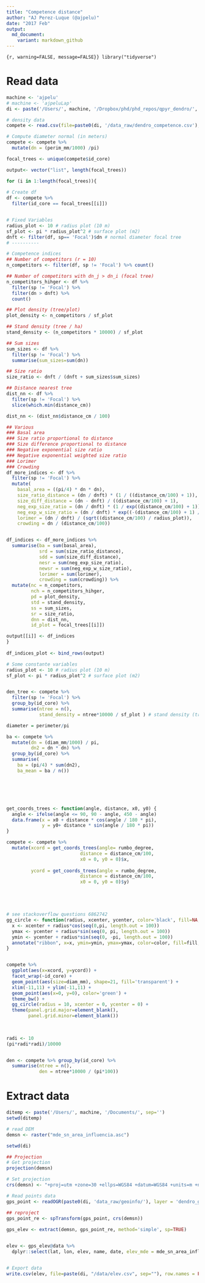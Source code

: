 ```yaml
---
title: "Competence distance"
author: "AJ Perez-Luque (@ajpelu)"
date: "2017 Feb"
output:  
  md_document:
    variant: markdown_github
---
```


```{r, warning=FALSE, message=FALSE}}
library("tidyverse")
```


# Read data 
```r
machine <- 'ajpelu'
# machine <- 'ajpeluLap'
di <- paste('/Users/', machine, '/Dropbox/phd/phd_repos/qpyr_dendro/', sep='')

# density data 
compete <- read.csv(file=paste0(di, '/data_raw/dendro_competence.csv'), header=TRUE, sep=',')
```


```r
# Compute diameter normal (in meters)
compete <- compete %>% 
  mutate(dn = (perim_mm/1000) /pi) 
```


```r
focal_trees <- unique(compete$id_core)

output<- vector("list", length(focal_trees))

for (i in 1:length(focal_trees)){ 
  
# Create df   
df <- compete %>% 
  filter(id_core == focal_trees[[i]])


# Fixed Variables 
radius_plot <- 10 # radius plot (10 m)
sf_plot <- pi * radius_plot^2 # surface plot (m2)
dnft <- filter(df, sp== 'Focal')$dn # normal diameter focal tree    
# ----------

# Competence indices 
## Number of competitors (r = 10)
n_competitors <- filter(df, sp != 'Focal') %>% count()

## Number of competitors with dn_j > dn_i (focal tree)
n_competitors_hihger <- df %>%
  filter(sp != 'Focal') %>%
  filter(dn > dnft) %>% 
  count()

## Plot density (tree/plot)
plot_density <- n_competitors / sf_plot

## Stand density (tree / ha) 
stand_density <- (n_competitors * 10000) / sf_plot

## Sum sizes 
sum_sizes <- df %>% 
  filter(sp != 'Focal') %>%
  summarise(sum_sizes=sum(dn))

## Size ratio 
size_ratio <- dnft / (dnft + sum_sizes$sum_sizes)

## Distance nearest tree
dist_nn <- df %>% 
  filter(sp != 'Focal') %>% 
  slice(which.min(distance_cm))

dist_nn <- (dist_nn$distance_cm / 100)

## Various 
### Basal area
### Size ratio proportional to distance 
### Size difference proportional to distance 
### Negative exponential size ratio
### Negative exponential weighted size ratio
### Lorimer 
### Crowding 
df_more_indices <- df %>%
  filter(sp != 'Focal') %>%
  mutate(
    basal_area = ((pi/4) * dn * dn), 
    size_ratio_distance = (dn / dnft) * (1 / ((distance_cm/100) + 1)),
    size_diff_distance = (dn - dnft) / ((distance_cm/100) + 1),
    neg_exp_size_ratio = (dn / dnft) * (1 / exp((distance_cm/100) + 1)),
    neg_exp_w_size_ratio = (dn / dnft) * exp((-(distance_cm/100) + 1) / (dn + dnft)),
    lorimer = (dn / dnft) / (sqrt((distance_cm/100) / radius_plot)),
    crowding = dn / (distance_cm/100))


df_indices <- df_more_indices %>% 
  summarise(ba = sum(basal_area),
            srd = sum(size_ratio_distance),
            sdd = sum(size_diff_distance),
            nesr = sum(neg_exp_size_ratio),
            newsr = sum(neg_exp_w_size_ratio),
            lorimer = sum(lorimer),
            crowding = sum(crowding)) %>% 
  mutate(nc = n_competitors,
         nch = n_competitors_hihger,
         pd = plot_density,
         std = stand_density,
         ss = sum_sizes,
         sr = size_ratio,
         dnn = dist_nn, 
         id_plot = focal_trees[[i]])

output[[i]] <- df_indices 
}          
         
df_indices_plot <- bind_rows(output)
```





```r
# Some constante variables 
radius_plot <- 10 # radius plot (10 m)
sf_plot <- pi * radius_plot^2 # surface plot (m2)


den_tree <- compete %>% 
  filter(sp != 'Focal') %>% 
  group_by(id_core) %>% 
  summarise(ntree = n(), 
            stand_density = ntree*10000 / sf_plot ) # stand density (tree / ha)

diameter = perimeter/pi 

ba <- compete %>% 
  mutate(dn = (diam_mm/1000) / pi, 
         dn2 = dn * dn) %>% 
  group_by(id_core) %>% 
  summarise(
    ba = (pi/4) * sum(dn2),
    ba_mean = ba / n())






get_coords_trees <- function(angle, distance, x0, y0) {
  angle <- ifelse(angle <= 90, 90 - angle, 450 - angle)
  data.frame(x = x0 + distance * cos(angle / 180 * pi),
             y = y0+ distance * sin(angle / 180 * pi))
}

compete <- compete %>% 
  mutate(xcord = get_coords_trees(angle= rumbo_degree, 
                           distance = distance_cm/100,
                           x0 = 0, y0 = 0)$x,
         
         ycord = get_coords_trees(angle = rumbo_degree, 
                           distance = distance_cm/100,
                           x0 = 0, y0 = 0)$y)






```

```r
# see stackoverflow questions 6862742
gg_circle <- function(radius, xcenter, ycenter, color='black', fill=NA, ...){
  x <- xcenter + radius*cos(seq(0,pi, length.out = 100))
  ymax <- ycenter + radius*sin(seq(0, pi, length.out = 100))
  ymin <- ycenter + radius*sin(seq(0, -pi, length.out = 100))
  annotate("ribbon", x=x, ymin=ymin, ymax=ymax, color=color, fill=fill, ...)
}


compete %>%  
  ggplot(aes(x=xcord, y=ycord)) + 
  facet_wrap(~id_core) + 
  geom_point(aes(size=diam_mm), shape=21, fill='transparent') + 
  xlim(-11,11) + ylim(-11,11) + 
  geom_point(aes(x=0, y=0), color='green') +
  theme_bw() +
  gg_circle(radius = 10, xcenter = 0, ycenter = 0) +
  theme(panel.grid.major=element_blank(), 
        panel.grid.minor=element_blank()) 
  
  

radi <- 10 
(pi*radi*radi)/10000



```


```r

den <- compete %>% group_by(id_core) %>% 
  summarise(ntree = n(),
            den = ntree*10000 / (pi*100))


```





# Extract data
```r
ditemp <- paste('/Users/', machine, '/Documents/', sep='')
setwd(ditemp)

# read DEM 
demsn <- raster("mde_sn_area_influencia.asc")

setwd(di)

## Projection 
# Get projection
projection(demsn)

# Set projection
crs(demsn) <- "+proj=utm +zone=30 +ellps=WGS84 +datum=WGS84 +units=m +no_defs"

# Read points data 
gps_point <- readOGR(paste0(di, 'data_raw/geoinfo/'), layer = 'dendro_garmin', verbose = FALSE) 

## reproject 
gps_point_re <- spTransform(gps_point, crs(demsn))
 
gps_elev <- extract(demsn, gps_point_re, method='simple', sp=TRUE)


elev <- gps_elev@data %>% 
  dplyr::select(lat, lon, elev, name, date, elev_mde = mde_sn_area_influencia) 


# Export data
write.csv(elev, file=paste(di, "/data/elev.csv", sep=""), row.names = FALSE)
```
